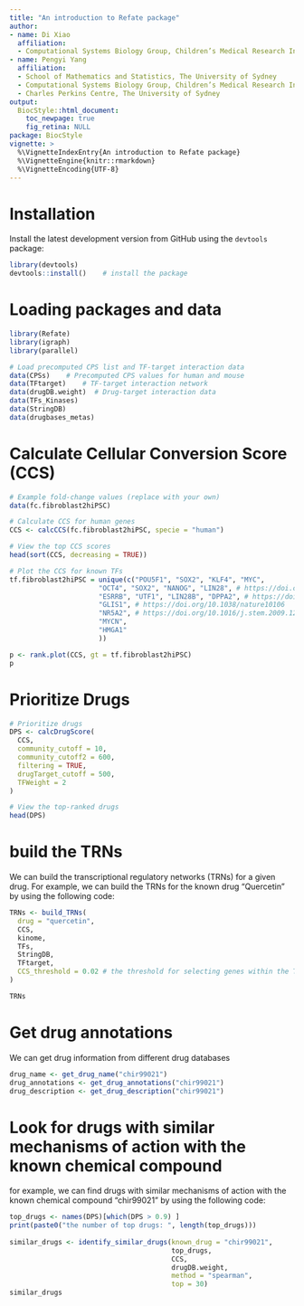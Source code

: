 ```yaml
---
title: "An introduction to Refate package"
author:
- name: Di Xiao
  affiliation:
  - Computational Systems Biology Group, Children’s Medical Research Institute, Faculty of Medicine and Health, The University of Sydney
- name: Pengyi Yang
  affiliation:
  - School of Mathematics and Statistics, The University of Sydney
  - Computational Systems Biology Group, Children’s Medical Research Institute, Faculty of Medicine and Health, The University of Sydney
  - Charles Perkins Centre, The University of Sydney
output:
  BiocStyle::html_document:
    toc_newpage: true
    fig_retina: NULL
package: BiocStyle
vignette: >
  %\VignetteIndexEntry{An introduction to Refate package}
  %\VignetteEngine{knitr::rmarkdown}
  %\VignetteEncoding{UTF-8}
---
```


# Installation

Install the latest development version from GitHub using the `devtools` package:

```r
library(devtools)
devtools::install()    # install the package

```

# Loading packages and data
```r
library(Refate)
library(igraph)
library(parallel)

# Load precomputed CPS list and TF-target interaction data
data(CPSs)    # Precomputed CPS values for human and mouse
data(TFtarget)    # TF-target interaction network
data(drugDB.weight)  # Drug-target interaction data
data(TFs_Kinases)
data(StringDB)
data(drugbases_metas)
```

# Calculate Cellular Conversion Score (CCS)
```r
# Example fold-change values (replace with your own)
data(fc.fibroblast2hiPSC)

# Calculate CCS for human genes
CCS <- calcCCS(fc.fibroblast2hiPSC, specie = "human")

# View the top CCS scores
head(sort(CCS, decreasing = TRUE))

# Plot the CCS for known TFs
tf.fibroblast2hiPSC = unique(c("POU5F1", "SOX2", "KLF4", "MYC", 
                      "OCT4", "SOX2", "NANOG", "LIN28", # https://doi.org/10.1126/science.1151526
                      "ESRRB", "UTF1", "LIN28B", "DPPA2", # https://doi.org/10.1016/j.cell.2012.08.023
                      "GLIS1", # https://doi.org/10.1038/nature10106
                      "NR5A2", # https://doi.org/10.1016/j.stem.2009.12.009
                      "MYCN",
                      "HMGA1"
                      ))

p <- rank.plot(CCS, gt = tf.fibroblast2hiPSC)
p
```

# Prioritize Drugs
```r

# Prioritize drugs
DPS <- calcDrugScore(
  CCS,
  community_cutoff = 10,
  community_cutoff2 = 600,
  filtering = TRUE,
  drugTarget_cutoff = 500,
  TFWeight = 2
)

# View the top-ranked drugs
head(DPS)
```


# build the TRNs
We can build the transcriptional regulatory networks (TRNs) for a given drug. For example, we can build the TRNs for the known drug "Quercetin" by using the following code:

```r
TRNs <- build_TRNs(
  drug = "quercetin", 
  CCS, 
  kinome, 
  TFs, 
  StringDB, 
  TFtarget, 
  CCS_threshold = 0.02 # the threshold for selecting genes within the TRN
)

TRNs

```

# Get drug annotations
We can get drug information from different drug databases

```r
drug_name <- get_drug_name("chir99021")
drug_annotations <- get_drug_annotations("chir99021")
drug_description <- get_drug_description("chir99021")
```

# Look for drugs with similar mechanisms of action with the known chemical compound
for example, we can find drugs with similar mechanisms of action with the known chemical compound "chir99021" by using the following code:

```r
top_drugs <- names(DPS)[which(DPS > 0.9) ]
print(paste0("the number of top drugs: ", length(top_drugs)))
  
similar_drugs <- identify_similar_drugs(known_drug = "chir99021",
                                        top_drugs,
                                        CCS,
                                        drugDB.weight,
                                        method = "spearman",
                                        top = 30)
similar_drugs
```


